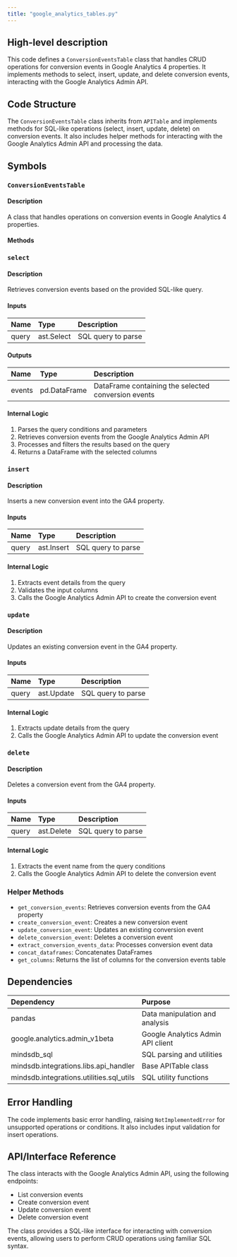 ```yaml
---
title: "google_analytics_tables.py"
---
```


## High-level description
This code defines a `ConversionEventsTable` class that handles CRUD operations for conversion events in Google Analytics 4 properties. It implements methods to select, insert, update, and delete conversion events, interacting with the Google Analytics Admin API.

## Code Structure
The `ConversionEventsTable` class inherits from `APITable` and implements methods for SQL-like operations (select, insert, update, delete) on conversion events. It also includes helper methods for interacting with the Google Analytics Admin API and processing the data.

## Symbols

### `ConversionEventsTable`
#### Description
A class that handles operations on conversion events in Google Analytics 4 properties.

#### Methods

### `select`
#### Description
Retrieves conversion events based on the provided SQL-like query.

#### Inputs
| Name | Type | Description |
|:-----|:-----|:------------|
| query | ast.Select | SQL query to parse |

#### Outputs
| Name | Type | Description |
|:-----|:-----|:------------|
| events | pd.DataFrame | DataFrame containing the selected conversion events |

#### Internal Logic
1. Parses the query conditions and parameters
2. Retrieves conversion events from the Google Analytics Admin API
3. Processes and filters the results based on the query
4. Returns a DataFrame with the selected columns

### `insert`
#### Description
Inserts a new conversion event into the GA4 property.

#### Inputs
| Name | Type | Description |
|:-----|:-----|:------------|
| query | ast.Insert | SQL query to parse |

#### Internal Logic
1. Extracts event details from the query
2. Validates the input columns
3. Calls the Google Analytics Admin API to create the conversion event

### `update`
#### Description
Updates an existing conversion event in the GA4 property.

#### Inputs
| Name | Type | Description |
|:-----|:-----|:------------|
| query | ast.Update | SQL query to parse |

#### Internal Logic
1. Extracts update details from the query
2. Calls the Google Analytics Admin API to update the conversion event

### `delete`
#### Description
Deletes a conversion event from the GA4 property.

#### Inputs
| Name | Type | Description |
|:-----|:-----|:------------|
| query | ast.Delete | SQL query to parse |

#### Internal Logic
1. Extracts the event name from the query conditions
2. Calls the Google Analytics Admin API to delete the conversion event

### Helper Methods
- `get_conversion_events`: Retrieves conversion events from the GA4 property
- `create_conversion_event`: Creates a new conversion event
- `update_conversion_event`: Updates an existing conversion event
- `delete_conversion_event`: Deletes a conversion event
- `extract_conversion_events_data`: Processes conversion event data
- `concat_dataframes`: Concatenates DataFrames
- `get_columns`: Returns the list of columns for the conversion events table

## Dependencies
| Dependency | Purpose |
|:-----------|:--------|
| pandas | Data manipulation and analysis |
| google.analytics.admin_v1beta | Google Analytics Admin API client |
| mindsdb_sql | SQL parsing and utilities |
| mindsdb.integrations.libs.api_handler | Base APITable class |
| mindsdb.integrations.utilities.sql_utils | SQL utility functions |

## Error Handling
The code implements basic error handling, raising `NotImplementedError` for unsupported operations or conditions. It also includes input validation for insert operations.

## API/Interface Reference
The class interacts with the Google Analytics Admin API, using the following endpoints:
- List conversion events
- Create conversion event
- Update conversion event
- Delete conversion event

The class provides a SQL-like interface for interacting with conversion events, allowing users to perform CRUD operations using familiar SQL syntax.